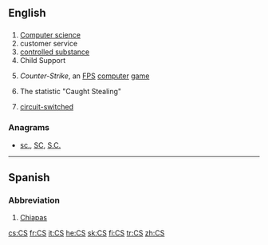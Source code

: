 {{also|Appendix:Variations of "cs"}}
==English==

==={{initialism-old|en}}===
{{head|en}}

# [[computer science|Computer science]]
# customer service
# [[controlled substance]]
# Child Support
# {{context|computer games|lang=en}} ''Counter-Strike'', an [[FPS]] [[computer]] [[game]]
# {{context|baseball|lang=en}} The statistic "Caught Stealing"
# {{context|telecommunications|lang=en}} [[w:Circuit switching|circuit-switched]]

===Anagrams===
* [[sc.#English|sc.]], [[SC#English|SC]], [[S.C.#English|S.C.]]

----

==Spanish==

===Abbreviation===
{{head|es|abbreviation}}

# [[Chiapas]] {{gloss|Mexican state}}

[[cs:CS]]
[[fr:CS]]
[[it:CS]]
[[he:CS]]
[[sk:CS]]
[[fi:CS]]
[[tr:CS]]
[[zh:CS]]